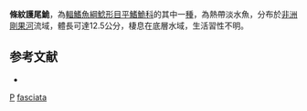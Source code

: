 {{Speciesbox 
| taxon = Phractura fasciata
| authority = [[Boulenger|Boulenger]], 1920
| status = DD
| status_system = IUCN3.1
}}
'''條紋護尾鮠'''，為[[輻鰭魚綱|輻鰭魚綱]][[鯰形目|鯰形目]][[平鰭鮠科|平鰭鮠科]]的其中一[[種|種]]，為熱帶淡水魚，分布於[[非洲|非洲]][[剛果河|剛果河]]流域，體長可達12.5公分，棲息在底層水域，生活習性不明。

==参考文献==
*{{FishBase_species|genus=Phractura|species=fasciata|year=2014|month=10}}

{{Taxonbar}}

[[Category:1920年描述的鱼类|P]]
[[Category:護尾鮠屬|fasciata]]